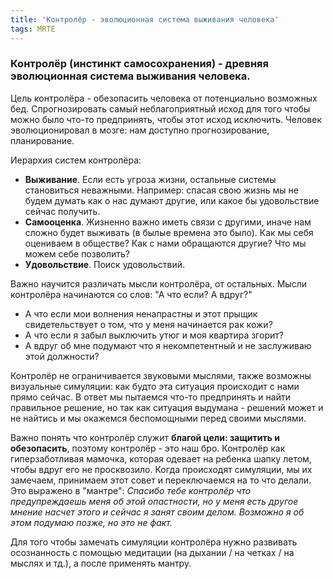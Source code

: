 ```yaml
---
title: 'Контролёр - эволюционная система выживания человека'
tags: MRTE
---
```


### Контролёр (инстинкт самосохранения) - древняя эволюционная система выживания человека.

Цель контролёра - обезопасить человека от потенциально возможных бед.
Спрогнозировать самый неблагоприятный исход для того чтобы можно было что-то предпринять, чтобы этот исход исключить.
Человек эволюционировал в мозге: нам доступно прогнозирование, планирование.

Иерархия систем контролёра:
- **Выживание**. Если есть угроза жизни, остальные системы становиться неважными. Например: спасая свою жизнь мы не будем думать как о нас думают другие, или какое бы удовольствие сейчас получить.
- **Самооценка**. Жизненно важно иметь связи с другими, иначе нам сложно будет выживать (в былые времена это было). Как мы себя оцениваем в обществе? Как с нами обращаются другие? Что мы можем себе позволить?
- **Удовольствие**. Поиск удовольствий.

Важно научится различать мысли контролёра, от остальных. Мысли контролёра начинаются со слов: "А что если? А вдруг?"
- А что если мои волнения ненапрастны и этот прыщик свидетельствует о том, что у меня начинается рак кожи?
- А что если я забыл выключить утюг и моя квартира згорит?
- А вдруг об мне подумают что я некомпетентный и не заслуживаю этой должности?

Контролёр не ограничивается звуковыми мыслями, также возможны визуальные симуляции: как будто эта ситуация происходит с нами прямо сейчас.
В ответ мы пытаемся что-то предпринять и найти правильное решение, но так как ситуация выдумана - решений может и не найтись и мы окажемся беспомощными перед своими мыслями.

Важно понять что контролёр служит **благой цели: защитить и обезопасить**, поэтому контролёр - это наш бро.
Контролёр как гиперзаботливая мамочка, которая одевает на ребенка шапку летом, чтобы вдруг его не просквозило.
Когда происходят симуляции, мы их замечаем, принимаем этот совет и переключаемся на то что делали. Это выражено в "мантре": *Спасибо тебе контролёр что предупреждаешь меня об этой опастности, но у меня есть другое мнение насчет этого и сейчас я занят своим делом. Возможно я об этом подумаю позже, но это не факт.*

Для того чтобы замечать симуляции контролёра нужно развивать осознанность с помощью медитации (на дыхании / на четках / на мыслях и тд.), а после применять мантру.
